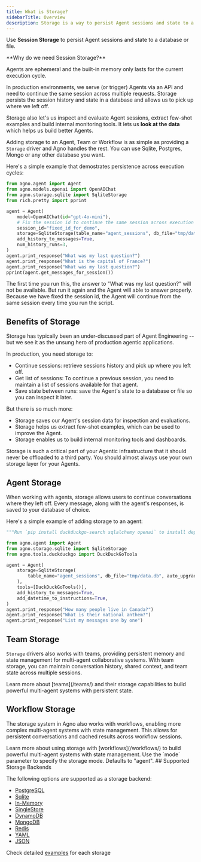 ```yaml
---
title: What is Storage?
sidebarTitle: Overview
description: Storage is a way to persist Agent sessions and state to a database or file.
---
```


Use **Session Storage** to persist Agent sessions and state to a database or file.

<Tip>
**Why do we need Session Storage?**

Agents are ephemeral and the built-in memory only lasts for the current execution cycle.

In production environments, we serve (or trigger) Agents via an API and need to continue the same session across multiple requests. Storage persists the session history and state in a database and allows us to pick up where we left off.

Storage also let's us inspect and evaluate Agent sessions, extract few-shot examples and build internal monitoring tools. It lets us **look at the data** which helps us build better Agents.
</Tip>

Adding storage to an Agent, Team or Workflow is as simple as providing a `Storage` driver and Agno handles the rest. You can use Sqlite, Postgres, Mongo or any other database you want.

Here's a simple example that demostrates persistence across execution cycles:

```python storage.py
from agno.agent import Agent
from agno.models.openai import OpenAIChat
from agno.storage.sqlite import SqliteStorage
from rich.pretty import pprint

agent = Agent(
    model=OpenAIChat(id="gpt-4o-mini"),
    # Fix the session id to continue the same session across execution cycles
    session_id="fixed_id_for_demo",
    storage=SqliteStorage(table_name="agent_sessions", db_file="tmp/data.db"),
    add_history_to_messages=True,
    num_history_runs=3,
)
agent.print_response("What was my last question?")
agent.print_response("What is the capital of France?")
agent.print_response("What was my last question?")
pprint(agent.get_messages_for_session())
```

The first time you run this, the answer to "What was my last question?" will not be available. But run it again and the Agent will able to answer properly. Because we have fixed the session id, the Agent will continue from the same session every time you run the script.

## Benefits of Storage

Storage has typically been an under-discussed part of Agent Engineering -- but we see it as the unsung hero of production agentic applications.

In production, you need storage to:

- Continue sessions: retrieve sessions history and pick up where you left off.
- Get list of sessions: To continue a previous session, you need to maintain a list of sessions available for that agent.
- Save state between runs: save the Agent's state to a database or file so you can inspect it later.

But there is so much more:

- Storage saves our Agent's session data for inspection and evaluations.
- Storage helps us extract few-shot examples, which can be used to improve the Agent.
- Storage enables us to build internal monitoring tools and dashboards.

<Warning>
Storage is such a critical part of your Agentic infrastructure that it should never be offloaded to a third party. You should almost always use your own storage layer for your Agents.
</Warning>

## Agent Storage

When working with agents, storage allows users to continue conversations where they left off. Every message, along with the agent's responses, is saved to your database of choice.

Here's a simple example of adding storage to an agent:

```python storage.py
"""Run `pip install duckduckgo-search sqlalchemy openai` to install dependencies."""

from agno.agent import Agent
from agno.storage.sqlite import SqliteStorage
from agno.tools.duckduckgo import DuckDuckGoTools

agent = Agent(
    storage=SqliteStorage(
        table_name="agent_sessions", db_file="tmp/data.db", auto_upgrade_schema=True
    ),
    tools=[DuckDuckGoTools()],
    add_history_to_messages=True,
    add_datetime_to_instructions=True,
)
agent.print_response("How many people live in Canada?")
agent.print_response("What is their national anthem?")
agent.print_response("List my messages one by one")
```

## Team Storage

`Storage` drivers also works with teams, providing persistent memory and state management for multi-agent collaborative systems. With team storage, you can maintain conversation history, shared context, and team state across multiple sessions.

<Note>
Learn more about [teams](/teams/) and their storage capabilities to build powerful multi-agent systems with persistent state.
</Note>

## Workflow Storage

The storage system in Agno also works with workflows, enabling more complex multi-agent systems with state management. This allows for persistent conversations and cached results across workflow sessions.

<Note>
Learn more about using storage with [workflows](/workflows/) to build powerful multi-agent systems with state management.
</Note>

<Tip>
 Use the `mode` parameter to specify the storage mode. Defaults to "agent".
</Tip>
## Supported Storage Backends

The following options are supported as a storage backend:

- [PostgreSQL](/storage/postgres)
- [Sqlite](/storage/sqlite)
- [In-Memory](/storage/in-memory)
- [SingleStore](/storage/singlestore)
- [DynamoDB](/storage/dynamodb)
- [MongoDB](/storage/mongodb)
- [Redis](/storage/redis)
- [YAML](/storage/yaml)
- [JSON](/storage/json)

Check detailed [examples](/examples/concepts/storage) for each storage
